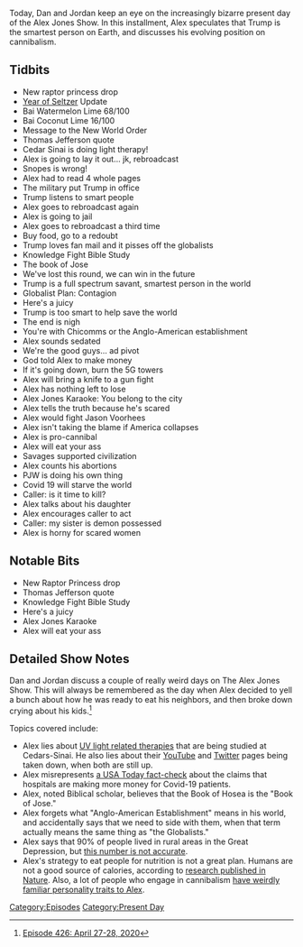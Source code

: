 {{DEFAULTSORT:
    #_EPISODE_0426:April 27-28, 2020
}}{{Episode
    | title             = April 27-28, 2020
    | caption           = Listen to this episode on [https://knowledgefight.libsyn.com/426-april-27-28-2020 Libsyn] [https://open.spotify.com/episode/3vH83TXrWnIli1ONkZyubC Spotify], Read the [[Transcript/426: April 27-28, 2020|Unofficial Transcript]]
    | episodeNumber     = 426
    | length            = 01:55:08
    | airDate           = April 29, 2020
    | coverageStartDate = April 27, 2020
    | coverageEndDate   = April 28, 2020
    | episodeType       = [[:Category:Present Day|Present Day]]
    | beverage          = Bai Watermelon Lime; Bai coconut lime
    | previousEpisode   = [[425: April 23-24, 2020]]
    | nextEpisode       = [[427: April 29-30, 2020]]
}}

{{Stub}}

Today, Dan and Jordan keep an eye on the increasingly bizarre present day of the Alex Jones Show. In this installment, Alex speculates that Trump is the smartest person on Earth, and discusses his evolving position on cannibalism.

==Tidbits==

*New raptor princess drop
*[[The Year of the Seltzer|Year of Seltzer]] Update
*Bai Watermelon Lime 68/100
*Bai Coconut Lime 16/100
*Message to the New World Order
*Thomas Jefferson quote
*Cedar Sinai is doing light therapy!
*Alex is going to lay it out... jk, rebroadcast
*Snopes is wrong!
*Alex had to read 4 whole pages
*The military put Trump in office
*Trump listens to smart people
*Alex goes to rebroadcast again
*Alex is going to jail
*Alex goes to rebroadcast a third time
*Buy food, go to a redoubt
*Trump loves fan mail and it pisses off the globalists
*Knowledge Fight Bible Study
*The book of Jose
*We've lost this round, we can win in the future
*Trump is a full spectrum savant, smartest person in the world
*Globalist Plan: Contagion
*Here's a juicy
*Trump is too smart to help save the world
*The end is nigh
*You're with Chicomms or the Anglo-American establishment
*Alex sounds sedated
*We're the good guys... ad pivot
*God told Alex to make money
*If it's going down, burn the 5G towers
*Alex will bring a knife to a gun fight
*Alex has nothing left to lose
*Alex Jones Karaoke: You belong to the city
*Alex tells the truth because he's scared
*Alex would fight Jason Voorhees
*Alex isn't taking the blame if America collapses
*Alex is pro-cannibal
*Alex will eat your ass
*Savages supported civilization
*Alex counts his abortions
*PJW is doing his own thing
*Covid 19 will starve the world
*Caller: is it time to kill?
*Alex talks about his daughter
*Alex encourages caller to act
*Caller: my sister is demon possessed
*Alex is horny for scared women

==Notable Bits==

*New Raptor Princess drop
*Thomas Jefferson quote
*Knowledge Fight Bible Study
*Here's a juicy
*Alex Jones Karaoke
*Alex will eat your ass

==Detailed Show Notes==

Dan and Jordan discuss a couple of really weird days on The Alex Jones Show. This will always be remembered as the day when Alex decided to yell a bunch about how he was ready to eat his neighbors, and then broke down crying about his kids.<ref>[https://knowledgefight.com/research/2020/5/3/episode-426-april-27-28-2020 Episode 426: April 27-28, 2020]</ref>

Topics covered include:

*Alex lies about [https://nurse.org/articles/uv-light-therapy-coronavirus-covid19/ UV light related therapies] that are being studied at Cedars-Sinai. He also lies about their [https://www.youtube.com/user/CEDARSSINAI YouTube] and [https://twitter.com/CedarsSinai?ref_src=twsrc%5Egoogle%7Ctwcamp%5Eserp%7Ctwgr%5Eauthor Twitter] pages being taken down, when both are still up.
*Alex misrepresents [https://www.usatoday.com/story/news/factcheck/2020/04/24/fact-check-medicare-hospitals-paid-more-covid-19-patients-coronavirus/3000638001/ a USA Today fact-check] about the claims that hospitals are making more money for Covid-19 patients.
*Alex, noted Biblical scholar, believes that the Book of Hosea is the "Book of Jose."
*Alex forgets what "Anglo-American Establishment" means in his world, and accidentally says that we need to side with them, when that term actually means the same thing as "the Globalists."
*Alex says that 90% of people lived in rural areas in the Great Depression, but [http://www.loc.gov/teachers/classroommaterials/presentationsandactivities/presentations/timeline/progress/cities/ this number is not accurate].
*Alex's strategy to eat people for nutrition is not a great plan. Humans are not a good source of calories, according to [https://time.com/4728703/cannibalism-calories/ research published in Nature]. Also, a lot of people who engage in cannibalism [https://www.thesun.co.uk/news/9240220/cannibalism-sex-parents-reasons-study/ have weirdly familiar personality traits to Alex].

[[Category:Episodes]]
[[Category:Present Day]]
